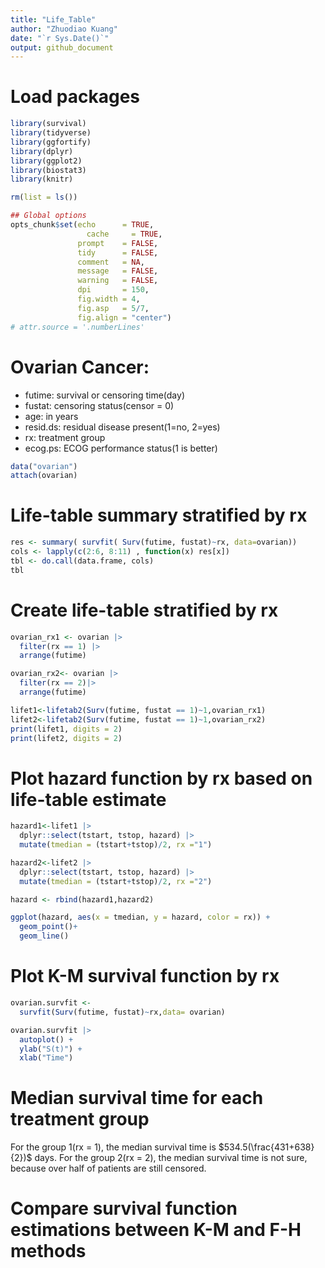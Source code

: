 ```yaml
---
title: "Life_Table"
author: "Zhuodiao Kuang"
date: "`r Sys.Date()`"
output: github_document
---
```




# Load packages

```r
library(survival)
library(tidyverse)
library(ggfortify)
library(dplyr)
library(ggplot2)
library(biostat3)
library(knitr)
```

```r
rm(list = ls())

## Global options
opts_chunk$set(echo      = TRUE,
	             cache     = TRUE,
               prompt    = FALSE,
               tidy      = FALSE,
               comment   = NA,
               message   = FALSE,
               warning   = FALSE,
               dpi       = 150,
               fig.width = 4, 
               fig.asp   = 5/7,
               fig.align = "center")
# attr.source = '.numberLines'
```

# Ovarian Cancer:

* futime: survival or censoring time(day)
* fustat: censoring status(censor = 0)
* age: in years
* resid.ds: residual disease present(1=no, 2=yes)
* rx: treatment group
* ecog.ps: ECOG performance status(1 is better)

```r
data("ovarian")
attach(ovarian)
```


# Life-table summary stratified by rx
```r
res <- summary( survfit( Surv(futime, fustat)~rx, data=ovarian))
cols <- lapply(c(2:6, 8:11) , function(x) res[x])
tbl <- do.call(data.frame, cols)
tbl
```


# Create life-table stratified by rx

```r
ovarian_rx1 <- ovarian |>
  filter(rx == 1) |>
  arrange(futime)

ovarian_rx2<- ovarian |>
  filter(rx == 2)|>
  arrange(futime)

lifet1<-lifetab2(Surv(futime, fustat == 1)~1,ovarian_rx1)
lifet2<-lifetab2(Surv(futime, fustat == 1)~1,ovarian_rx2)
print(lifet1, digits = 2)
print(lifet2, digits = 2)
```


# Plot hazard function by rx based on life-table estimate

```r
hazard1<-lifet1 |>
  dplyr::select(tstart, tstop, hazard) |>
  mutate(tmedian = (tstart+tstop)/2, rx ="1")

hazard2<-lifet2 |>
  dplyr::select(tstart, tstop, hazard) |>
  mutate(tmedian = (tstart+tstop)/2, rx ="2")

hazard <- rbind(hazard1,hazard2)
```

```r
ggplot(hazard, aes(x = tmedian, y = hazard, color = rx)) +
  geom_point()+
  geom_line()


```



# Plot K-M survival function by rx

```r
ovarian.survfit <-
  survfit(Surv(futime, fustat)~rx,data= ovarian)

ovarian.survfit |>
  autoplot() +
  ylab("S(t)") +
  xlab("Time")
```

# Median survival time for each treatment group

For the group 1(rx = 1), the median survival time is $534.5(\frac{431+638}{2})$ days.
For the group 2(rx = 2), the median survival time is not sure, because over half of patients are still censored.

# Compare survival function estimations between K-M and F-H methods



